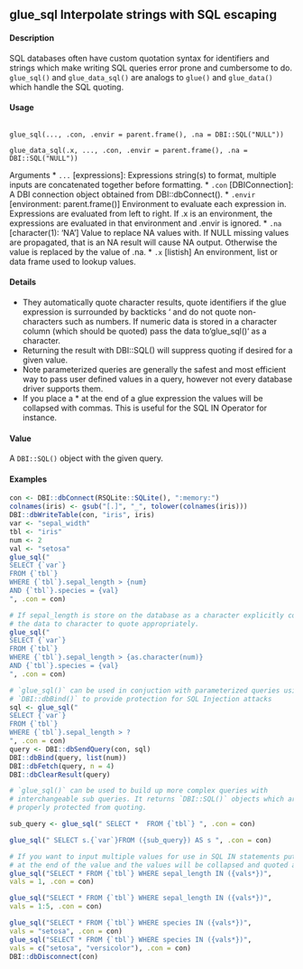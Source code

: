 ## glue_sql Interpolate strings with SQL escaping

#### Description
SQL databases often have custom quotation syntax for identifiers and strings which make writing SQL queries error prone and cumbersome to do. ``glue_sql()`` and ``glue_data_sql()`` are analogs to ``glue()`` and ``glue_data()`` which handle the SQL quoting.

#### Usage
<pre><code>
glue_sql(..., .con, .envir = parent.frame(), .na = DBI::SQL("NULL"))

glue_data_sql(.x, ..., .con, .envir = parent.frame(), .na = DBI::SQL("NULL"))
</code></pre>

Arguments
* ``...`` [expressions]:  Expressions string(s) to format, multiple inputs are concatenated together before
formatting.
* ``.con`` [DBIConnection]: A DBI connection object obtained from DBI::dbConnect().
* ``.envir`` [environment: parent.frame()] Environment to evaluate each expression in. Expressions are evaluated from left
to right. If .x is an environment, the expressions are evaluated in that environment
and .envir is ignored.
* ``.na`` [character(1): ‘NA’] Value to replace NA values with. If NULL missing values are propagated, that is
an NA result will cause NA output. Otherwise the value is replaced by the value
of .na.
* ``.x`` [listish] An environment, list or data frame used to lookup values.

#### Details
* They automatically quote character results, quote identifiers if the glue expression is surrounded by backticks ‘ and do not quote non-characters such as numbers. If numeric data is stored in a character column (which should be quoted) pass the data to’glue_sql()‘ as a character.
* Returning the result with DBI::SQL() will suppress quoting if desired for a given value.
* Note parameterized queries are generally the safest and most efficient way to pass user defined
values in a query, however not every database driver supports them.
* If you place a * at the end of a glue expression the values will be collapsed with commas. This is
useful for the SQL IN Operator for instance.

#### Value
A ``DBI::SQL()`` object with the given query.

#### Examples
```r
con <- DBI::dbConnect(RSQLite::SQLite(), ":memory:")
colnames(iris) <- gsub("[.]", "_", tolower(colnames(iris)))
DBI::dbWriteTable(con, "iris", iris)
var <- "sepal_width"
tbl <- "iris"
num <- 2
val <- "setosa"
glue_sql("
SELECT {`var`}
FROM {`tbl`}
WHERE {`tbl`}.sepal_length > {num}
AND {`tbl`}.species = {val}
", .con = con)
```

```r
# If sepal_length is store on the database as a character explicitly convert
# the data to character to quote appropriately.
glue_sql("
SELECT {`var`}
FROM {`tbl`}
WHERE {`tbl`}.sepal_length > {as.character(num)}
AND {`tbl`}.species = {val}
", .con = con)
```

```r
# `glue_sql()` can be used in conjuction with parameterized queries using
# `DBI::dbBind()` to provide protection for SQL Injection attacks
sql <- glue_sql("
SELECT {`var`}
FROM {`tbl`}
WHERE {`tbl`}.sepal_length > ?
", .con = con)
query <- DBI::dbSendQuery(con, sql)
DBI::dbBind(query, list(num))
DBI::dbFetch(query, n = 4)
DBI::dbClearResult(query)
```

```r
# `glue_sql()` can be used to build up more complex queries with
# interchangeable sub queries. It returns `DBI::SQL()` objects which are
# properly protected from quoting.

sub_query <- glue_sql(" SELECT *  FROM {`tbl`} ", .con = con)

glue_sql(" SELECT s.{`var`}FROM ({sub_query}) AS s ", .con = con)
```

```r
# If you want to input multiple values for use in SQL IN statements put `*`
# at the end of the value and the values will be collapsed and quoted appropriately.
glue_sql("SELECT * FROM {`tbl`} WHERE sepal_length IN ({vals*})",
vals = 1, .con = con)
```

```r
glue_sql("SELECT * FROM {`tbl`} WHERE sepal_length IN ({vals*})",
vals = 1:5, .con = con)

```

```r
glue_sql("SELECT * FROM {`tbl`} WHERE species IN ({vals*})",
vals = "setosa", .con = con)
glue_sql("SELECT * FROM {`tbl`} WHERE species IN ({vals*})",
vals = c("setosa", "versicolor"), .con = con)
DBI::dbDisconnect(con)
```
